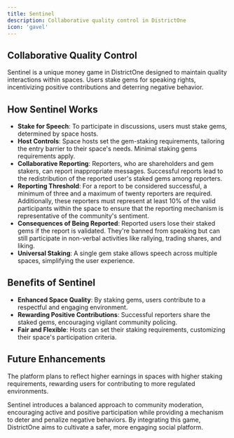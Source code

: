 ```yaml
---
title: Sentinel
description: Collaborative quality control in DistrictOne
icon: 'gavel'
---
```


## Collaborative Quality Control
Sentinel is a unique money game in DistrictOne designed to maintain quality interactions within spaces. Users stake gems for speaking rights, incentivizing positive contributions and deterring negative behavior.

## How Sentinel Works
- **Stake for Speech**: To participate in discussions, users must stake gems, determined by space hosts.
- **Host Controls**: Space hosts set the gem-staking requirements, tailoring the entry barrier to their space's needs. Minimal staking gems requirements apply.
- **Collaborative Reporting**:  Reporters, who are shareholders and gem stakers, can report inappropriate messages. Successful reports lead to the redistribution of the reported user's staked gems among reporters.
- **Reporting Threshold**: For a report to be considered successful, a minimum of three and a maximum of twenty reporters are required. Additionally, these reporters must represent at least 10% of the valid participants within the space to ensure that the reporting mechanism is representative of the community's sentiment.
- **Consequences of Being Reported**: Reported users lose their staked gems if the report is validated. They're banned from speaking but can still participate in non-verbal activities like rallying, trading shares, and liking.
- **Universal Staking**: A single gem stake allows speech across multiple spaces, simplifying the user experience.

## Benefits of Sentinel
- **Enhanced Space Quality**: By staking gems, users contribute to a respectful and engaging environment.
- **Rewarding Positive Contributions**: Successful reporters share the staked gems, encouraging vigilant community policing.
- **Fair and Flexible**: Hosts can set their staking requirements, customizing their space's participation criteria.

## Future Enhancements
The platform plans to reflect higher earnings in spaces with higher staking requirements, rewarding users for contributing to more regulated environments.

Sentinel introduces a balanced approach to community moderation, encouraging active and positive participation while providing a mechanism to deter and penalize negative behaviors. By integrating this game, DistrictOne aims to cultivate a safer, more engaging social platform.
